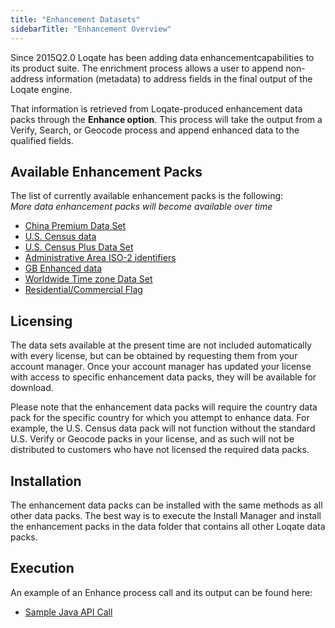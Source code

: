 ```yaml
---
title: "Enhancement Datasets"
sidebarTitle: "Enhancement Overview"
---
```


Since 2015Q2.0 Loqate has been adding data enhancementcapabilities to its product suite. The enrichment process allows a user to append non-address information (metadata) to address fields in the final output of the Loqate engine.

That information is retrieved from Loqate-produced enhancement data packs through the **Enhance option**. This process will take the output from a Verify, Search, or Geocode process and append enhanced data to the qualified fields.

## Available Enhancement Packs

The list of currently available enhancement packs is the following:\
_More data enhancement packs will become available over time_

- [China Premium Data Set](https://www.loqate.com/en-us/datasets/china-premium-data-set/)
- [U.S. Census data](/field-descriptions/data-enhancement/data-enhancement-us-census-data-fields/)
- [U.S. Census Plus Data Set](/field-descriptions/data-enhancement/us-census-data-enhancement/)
- [Administrative Area ISO-2 identifiers](/field-descriptions/data-enhancement/data-enhancement-administrativearea-iso-2-code/)
- [GB Enhanced data](/field-descriptions/data-enhancement/gb-enhancement-data-fields/)
- [Worldwide Time zone Data Set](/field-descriptions/data-enhancement/timezone/)
- [Residential/Commercial Flag](/field-descriptions/data-enhancement/residential-commercial-flag)

## Licensing

The data sets available at the present time are not included automatically with every license, but can be obtained by requesting them from your account manager. Once your account manager has updated your license with access to specific enhancement data packs, they will be available for download.

Please note that the enhancement data packs will require the country data pack for the specific country for which you attempt to enhance data. For example, the U.S. Census data pack will not function without the standard U.S. Verify or Geocode packs in your license, and as such will not be distributed to customers who have not licensed the required data packs.

## Installation

The enhancement data packs can be installed with the same methods as all other data packs. The best way is to execute the Install Manager and install the enhancement packs in the data folder that contains all other Loqate data packs.

## Execution

An example of an Enhance process call and its output can be found here:

- [Sample Java API Call](/field-descriptions/data-enhancement/data-enhancement-sample-api-call/)

